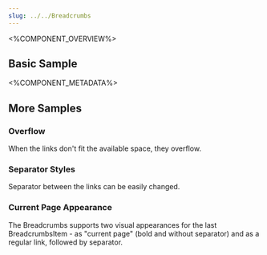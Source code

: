 ```yaml
---
slug: ../../Breadcrumbs
---
```




<%COMPONENT_OVERVIEW%>

## Basic Sample
<Basic />

<%COMPONENT_METADATA%>

## More Samples

### Overflow
When the links don't fit the available space, they overflow.

<BreadcrumbsOverflow />


### Separator Styles
Separator between the links can be easily changed.

<BreadcrumbsStyles />

### Current Page Appearance
The Breadcrumbs supports two visual appearances for the last BreadcrumbsItem - as "current page" (bold and without separator) and as a regular link, followed by separator.

<NoCurrentPage />